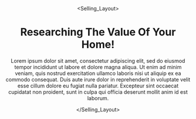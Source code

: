 
<Header />

<Selling_Layout>

# Researching The Value Of Your Home!

Lorem ipsum dolor sit amet, consectetur adipiscing elit, sed do eiusmod tempor incididunt ut labore et dolore magna aliqua. Ut enim ad minim veniam, quis nostrud exercitation ullamco laboris nisi ut aliquip ex ea commodo consequat. Duis aute irure dolor in reprehenderit in voluptate velit esse cillum dolore eu fugiat nulla pariatur. Excepteur sint occaecat cupidatat non proident, sunt in culpa qui officia deserunt mollit anim id est laborum.

</Selling_Layout>

<Footer />
